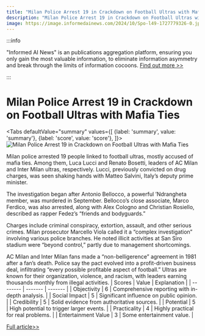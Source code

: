 ```yaml
---
title: "Milan Police Arrest 19 in Crackdown on Football Ultras with Mafia Ties"
description: "Milan Police Arrest 19 in Crackdown on Football Ultras with Mafia Ties"
image: https://image.informedainews.com/2024/10/Spo-l49-1727779326-0.jpg
---
```



:::info

"Informed AI News" is an publications aggregation platform, ensuring you only gain the most valuable information, to eliminate information asymmetry and break through the limits of information cocoons.  [Find out more >>](/)

:::

# Milan Police Arrest 19 in Crackdown on Football Ultras with Mafia Ties


<Tabs
	defaultValue="summary"
	values={[
	{label: 'summary', value: 'summary'},
	{label: 'score', value: 'score'},
]}>
<TabItem value="summary">
<img
  src="https://image.informedainews.com/2024/10/Spo-l49-1727779326-0.jpg"
  alt="Milan Police Arrest 19 in Crackdown on Football Ultras with Mafia Ties"
/>



Milan police arrested 19 people linked to football ultras, mostly accused of mafia ties. Among them, Luca Lucci and Renato Bosetti, leaders of AC Milan and Inter Milan ultras, respectively. Lucci, previously convicted on drug charges, was seen shaking hands with Matteo Salvini, Italy’s deputy prime minister.

The investigation began after Antonio Bellocco, a powerful ’Ndrangheta member, was murdered in September. Bellocco’s close associate, Marco Ferdico, was also arrested, along with Alex Cologno and Christian Rosiello, described as rapper Fedez’s “friends and bodyguards.”

Charges include criminal conspiracy, extortion, assault, and other serious crimes. Milan prosecutor Marcello Viola called it a “complex investigation” involving various police branches. He noted illicit activities at San Siro stadium were “beyond control,” partly due to management shortcomings.

AC Milan and Inter Milan fans made a “non-belligerence” agreement in 1981 after a fan’s death. Police say the pact evolved into a profit-driven business deal, infiltrating “every possible profitable aspect of football.” Ultras are known for their organization, violence, and racism, with leaders earning thousands monthly from illegal activities.
</TabItem>
<TabItem value="score">
	| Scores     | Value   | Explanation |
	| -------- | ------- | ------- |
	| Objectivity  | 6    | Comprehensive reporting with in-depth analysis.    |
	| Social Impact | 5     | Significant influence on public opinion.    |
	| Credibility    | 5    | Solid evidence from authoritative sources.    |
	| Potential    | 5    | High potential to trigger larger events.    |
	| Practicality    | 4    | Highly practical for real problems.    |
	| Entertainment Value    | 3    | Some entertainment value.    |
</TabItem>
</Tabs>

[Full article>>](https://www.theguardian.com/world/2024/sep/30/italy-police-arrest-football-ultras-ac-milan-inter)

